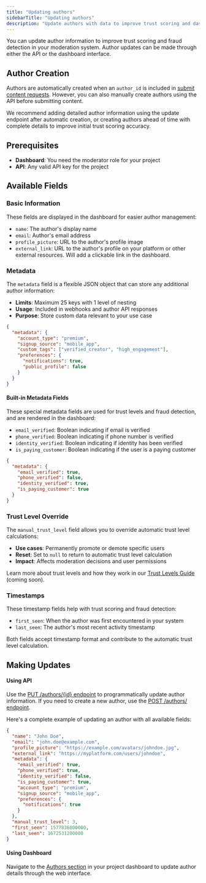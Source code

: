```yaml
---
title: "Updating authors"
sidebarTitle: "Updating authors"
description: "Update authors with data to improve trust scoring and dashboard details"
---
```


You can update author information to improve trust scoring and fraud detection in your moderation system. Author updates can be made through either the API or the dashboard interface.

## Author Creation

Authors are automatically created when an `author_id` is included in [submit content requests](/api-reference/content/submit-content). However, you can also manually create authors using the API before submitting content.

We recommend adding detailed author information using the update endpoint after automatic creation, or creating authors ahead of time with complete details to improve initial trust scoring accuracy.

## Prerequisites

- **Dashboard**: You need the moderator role for your project
- **API**: Any valid API key for the project

## Available Fields

### Basic Information

These fields are displayed in the dashboard for easier author management:

- `name`: The author's display name
- `email`: Author's email address
- `profile_picture`: URL to the author's profile image
- `external_link`: URL to the author's profile on your platform or other external resources. Will add a clickable link in the dashboard.

### Metadata

The `metadata` field is a flexible JSON object that can store any additional author information:

- **Limits**: Maximum 25 keys with 1 level of nesting
- **Usage**: Included in webhooks and author API responses
- **Purpose**: Store custom data relevant to your use case

```json
{
  "metadata": {
    "account_type": "premium",
    "signup_source": "mobile_app",
    "custom_tags": ["verified_creator", "high_engagement"],
    "preferences": {
      "notifications": true,
      "public_profile": false
    }
  }
}
```

#### Built-in Metadata Fields

These special metadata fields are used for trust levels and fraud detection, and are rendered in the dashboard:

- `email_verified`: Boolean indicating if email is verified
- `phone_verified`: Boolean indicating if phone number is verified
- `identity_verified`: Boolean indicating if identity has been verified
- `is_paying_customer`: Boolean indicating if the user is a paying customer

```json
{
  "metadata": {
    "email_verified": true,
    "phone_verified": false,
    "identity_verified": true,
    "is_paying_customer": true
  }
}
```

### Trust Level Override

The `manual_trust_level` field allows you to override automatic trust level calculations:

- **Use cases**: Permanently promote or demote specific users
- **Reset**: Set to `null` to return to automatic trust level calculation
- **Impact**: Affects moderation decisions and user permissions

Learn more about trust levels and how they work in our [Trust Levels Guide](#) (coming soon).

### Timestamps

These timestamp fields help with trust scoring and fraud detection:

- `first_seen`: When the author was first encountered in your system
- `last_seen`: The author's most recent activity timestamp

Both fields accept timestamp format and contribute to the automatic trust level calculation.

## Making Updates

#### Using API

Use the [PUT /authors/{id} endpoint](/api-reference/author/update-author-details) to programmatically update author information. If you need to create a new author, use the [POST /authors/ endpoint](/api-reference/author/create-a-new-author).

Here's a complete example of updating an author with all available fields:

```json
{
  "name": "John Doe",
  "email": "john.doe@example.com",
  "profile_picture": "https://example.com/avatars/johndoe.jpg",
  "external_link": "https://myplatform.com/users/johndoe",
  "metadata": {
    "email_verified": true,
    "phone_verified": true,
    "identity_verified": false,
    "is_paying_customer": true,
    "account_type": "premium",
    "signup_source": "mobile_app",
    "preferences": {
      "notifications": true
    }
  },
  "manual_trust_level": 3,
  "first_seen": 1577836800000,
  "last_seen": 1672531200000
}
```

#### Using Dashboard

Navigate to the [Authors section](https://moderationapi.com/app/users) in your project dashboard to update author details through the web interface.

